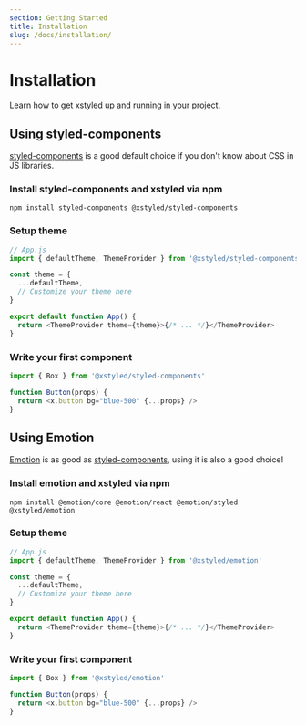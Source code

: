 ```yaml
---
section: Getting Started
title: Installation
slug: /docs/installation/
---
```


# Installation

Learn how to get xstyled up and running in your project.

## Using styled-components

[styled-components](https://styled-components.com/) is a good default choice if you don't know about CSS in JS libraries.

### Install styled-components and xstyled via npm

```
npm install styled-components @xstyled/styled-components
```

### Setup theme

```js
// App.js
import { defaultTheme, ThemeProvider } from '@xstyled/styled-components'

const theme = {
  ...defaultTheme,
  // Customize your theme here
}

export default function App() {
  return <ThemeProvider theme={theme}>{/* ... */}</ThemeProvider>
}
```

### Write your first component

```js
import { Box } from '@xstyled/styled-components'

function Button(props) {
  return <x.button bg="blue-500" {...props} />
}
```

## Using Emotion

[Emotion](https://emotion.sh/) is as good as [styled-components](https://styled-components.com/), using it is also a good choice!

### Install emotion and xstyled via npm

```
npm install @emotion/core @emotion/react @emotion/styled @xstyled/emotion
```

### Setup theme

```js
// App.js
import { defaultTheme, ThemeProvider } from '@xstyled/emotion'

const theme = {
  ...defaultTheme,
  // Customize your theme here
}

export default function App() {
  return <ThemeProvider theme={theme}>{/* ... */}</ThemeProvider>
}
```

### Write your first component

```js
import { Box } from '@xstyled/emotion'

function Button(props) {
  return <x.button bg="blue-500" {...props} />
}
```
